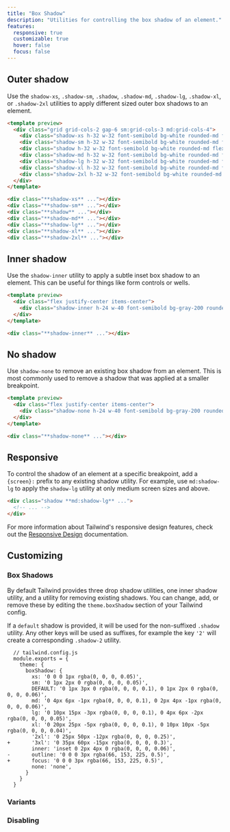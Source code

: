 ```yaml
---
title: "Box Shadow"
description: "Utilities for controlling the box shadow of an element."
features:
  responsive: true
  customizable: true
  hover: false
  focus: false
---
```




## Outer shadow

Use the `shadow-xs`, `.shadow-sm`, `.shadow`, `.shadow-md`, `.shadow-lg`, `.shadow-xl`, or `.shadow-2xl` utilities to apply different sized outer box shadows to an element.

```html
<template preview>
  <div class="grid grid-cols-2 gap-6 sm:grid-cols-3 md:grid-cols-4">
    <div class="shadow-xs h-32 w-32 font-semibold bg-white rounded-md flex items-center justify-center">.shadow-xs</div>
    <div class="shadow-sm h-32 w-32 font-semibold bg-white rounded-md flex items-center justify-center">.shadow-sm</div>
    <div class="shadow h-32 w-32 font-semibold bg-white rounded-md flex items-center justify-center">.shadow</div>
    <div class="shadow-md h-32 w-32 font-semibold bg-white rounded-md flex items-center justify-center">.shadow-md</div>
    <div class="shadow-lg h-32 w-32 font-semibold bg-white rounded-md flex items-center justify-center">.shadow-lg</div>
    <div class="shadow-xl h-32 w-32 font-semibold bg-white rounded-md flex items-center justify-center">.shadow-xl</div>
    <div class="shadow-2xl h-32 w-32 font-semibold bg-white rounded-md flex items-center justify-center">.shadow-2xl</div>
  </div>
</template>

<div class="**shadow-xs** ..."></div>
<div class="**shadow-sm** ..."></div>
<div class="**shadow** ..."></div>
<div class="**shadow-md** ..."></div>
<div class="**shadow-lg** ..."></div>
<div class="**shadow-xl** ..."></div>
<div class="**shadow-2xl** ..."></div>
```

## Inner shadow

Use the `shadow-inner` utility to apply a subtle inset box shadow to an element. This can be useful for things like form controls or wells.

```html
<template preview>
  <div class="flex justify-center items-center">
    <div class="shadow-inner h-24 w-40 font-semibold bg-gray-200 rounded-md flex items-center justify-center">.shadow-inner</div>
  </div>
</template>

<div class="**shadow-inner** ..."></div>
```

## No shadow

Use `shadow-none` to remove an existing box shadow from an element. This is most commonly used to remove a shadow that was applied at a smaller breakpoint.

```html
<template preview>
  <div class="flex justify-center items-center">
    <div class="shadow-none h-24 w-40 font-semibold bg-gray-200 rounded-md flex items-center justify-center">.shadow-none</div>
  </div>
</template>

<div class="**shadow-none** ..."></div>
```

## Responsive

To control the shadow of an element at a specific breakpoint, add a `{screen}:` prefix to any existing shadow utility. For example, use `md:shadow-lg` to apply the `shadow-lg` utility at only medium screen sizes and above.

```html
<div class="shadow **md:shadow-lg** ...">
  <!-- ... -->
</div>
```

For more information about Tailwind's responsive design features, check out the [Responsive Design](/docs/responsive-design) documentation.

## Customizing

### Box Shadows

By default Tailwind provides three drop shadow utilities, one inner shadow utility, and a utility for removing existing shadows. You can change, add, or remove these by editing the `theme.boxShadow` section of your Tailwind config.

If a `default` shadow is provided, it will be used for the non-suffixed `.shadow` utility. Any other keys will be used as suffixes, for example the key `'2'` will create a corresponding `.shadow-2` utility.

```diff-js
  // tailwind.config.js
  module.exports = {
    theme: {
      boxShadow: {
        xs: '0 0 0 1px rgba(0, 0, 0, 0.05)',
        sm: '0 1px 2px 0 rgba(0, 0, 0, 0.05)',
        DEFAULT: '0 1px 3px 0 rgba(0, 0, 0, 0.1), 0 1px 2px 0 rgba(0, 0, 0, 0.06)',
        md: '0 4px 6px -1px rgba(0, 0, 0, 0.1), 0 2px 4px -1px rgba(0, 0, 0, 0.06)',
        lg: '0 10px 15px -3px rgba(0, 0, 0, 0.1), 0 4px 6px -2px rgba(0, 0, 0, 0.05)',
        xl: '0 20px 25px -5px rgba(0, 0, 0, 0.1), 0 10px 10px -5px rgba(0, 0, 0, 0.04)',
        '2xl': '0 25px 50px -12px rgba(0, 0, 0, 0.25)',
+       '3xl': '0 35px 60px -15px rgba(0, 0, 0, 0.3)',
        inner: 'inset 0 2px 4px 0 rgba(0, 0, 0, 0.06)',
-       outline: '0 0 0 3px rgba(66, 153, 225, 0.5)',
+       focus: '0 0 0 3px rgba(66, 153, 225, 0.5)',
        none: 'none',
      }
    }
  }
```

### Variants

<Variants plugin="boxShadow" />

### Disabling

<Disabling plugin="boxShadow" />
